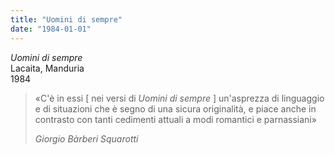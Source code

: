 ```yaml
---
title: "Uomini di sempre"
date: "1984-01-01"
---
```


_Uomini di sempre_ \
Lacaita, Manduria \
1984

> «C'è in essi \[ nei versi di _Uomini di sempre_ \] un'asprezza di
> linguaggio e di situazioni che è segno di una sicura originalità, e
> piace anche in contrasto con tanti cedimenti attuali a modi romantici
> e parnassiani»
>
> <cite>Giorgio Bàrberi Squarotti</cite>
